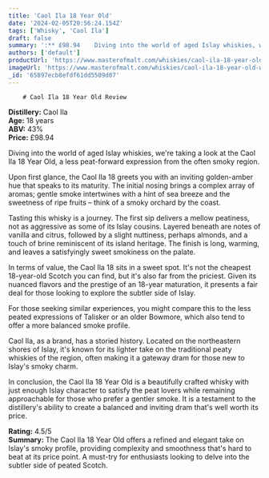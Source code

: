 ```yaml
---
title: 'Caol Ila 18 Year Old'
date: '2024-02-05T20:56:24.154Z'
tags: ['Whisky', 'Caol Ila']
draft: false
summary: ':** £98.94    Diving into the world of aged Islay whiskies, we re taking a look at the Caol Ila 18 Year Old, a less peat-forward e...'
authors: ['default']
productUrl: 'https://www.masterofmalt.com/whiskies/caol-ila-18-year-old-whisky/'
imageUrl: 'https://www.masterofmalt.com/whiskies/caol-ila-18-year-old-whisky.jpg'
_id: '65897ecb8efdf61dd5509d07'
---
```


        # Caol Ila 18 Year Old Review

**Distillery:** Caol Ila  
**Age:** 18 years  
**ABV:** 43%  
**Price:** £98.94

Diving into the world of aged Islay whiskies, we're taking a look at the Caol Ila 18 Year Old, a less peat-forward expression from the often smoky region.

Upon first glance, the Caol Ila 18 greets you with an inviting golden-amber hue that speaks to its maturity. The initial nosing brings a complex array of aromas; gentle smoke intertwines with a hint of sea breeze and the sweetness of ripe fruits – think of a smoky orchard by the coast.

Tasting this whisky is a journey. The first sip delivers a mellow peatiness, not as aggressive as some of its Islay cousins. Layered beneath are notes of vanilla and citrus, followed by a slight nuttiness, perhaps almonds, and a touch of brine reminiscent of its island heritage. The finish is long, warming, and leaves a satisfyingly sweet smokiness on the palate.

In terms of value, the Caol Ila 18 sits in a sweet spot. It's not the cheapest 18-year-old Scotch you can find, but it's also far from the priciest. Given its nuanced flavors and the prestige of an 18-year maturation, it presents a fair deal for those looking to explore the subtler side of Islay.

For those seeking similar experiences, you might compare this to the less peated expressions of Talisker or an older Bowmore, which also tend to offer a more balanced smoke profile.

Caol Ila, as a brand, has a storied history. Located on the northeastern shores of Islay, it's known for its lighter take on the traditional peaty whiskies of the region, often making it a gateway dram for those new to Islay's smoky charm.

In conclusion, the Caol Ila 18 Year Old is a beautifully crafted whisky with just enough Islay character to satisfy the peat lovers while remaining approachable for those who prefer a gentler smoke. It is a testament to the distillery's ability to create a balanced and inviting dram that's well worth its price.

**Rating:** 4.5/5  
**Summary:** The Caol Ila 18 Year Old offers a refined and elegant take on Islay's smoky profile, providing complexity and smoothness that's hard to beat at its price point. A must-try for enthusiasts looking to delve into the subtler side of peated Scotch.
